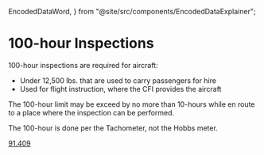   EncodedDataWord,
} from "@site/src/components/EncodedDataExplainer";

# 100-hour Inspections

100-hour inspections are required for aircraft:

- Under 12,500 lbs. that are used to carry passengers for hire
- Used for flight instruction, where the CFI provides the aircraft

The 100-hour limit may be exceed by no more than 10-hours while en route to a
place where the inspection can be performed.

The 100-hour is done per the Tachometer, not the Hobbs meter.

[91.409](/_references/14-CFR/91.409)
